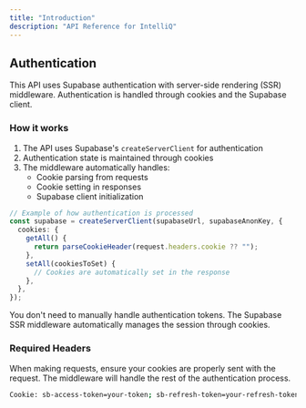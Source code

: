 ```yaml
---
title: "Introduction"
description: "API Reference for IntelliQ"
---
```


## Authentication

This API uses Supabase authentication with server-side rendering (SSR) middleware. Authentication is handled through cookies and the Supabase client.

### How it works

1. The API uses Supabase's `createServerClient` for authentication
2. Authentication state is maintained through cookies
3. The middleware automatically handles:
   - Cookie parsing from requests
   - Cookie setting in responses
   - Supabase client initialization

```typescript
// Example of how authentication is processed
const supabase = createServerClient(supabaseUrl, supabaseAnonKey, {
  cookies: {
    getAll() {
      return parseCookieHeader(request.headers.cookie ?? "");
    },
    setAll(cookiesToSet) {
      // Cookies are automatically set in the response
    },
  },
});
```

<Note>
  You don't need to manually handle authentication tokens. The Supabase SSR
  middleware automatically manages the session through cookies.
</Note>

### Required Headers

When making requests, ensure your cookies are properly sent with the request. The middleware will handle the rest of the authentication process.

```bash
Cookie: sb-access-token=your-token; sb-refresh-token=your-refresh-token
```
